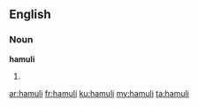 ==English==

===Noun===
'''hamuli'''

# {{plural of|hamulus}}

[[ar:hamuli]]
[[fr:hamuli]]
[[ku:hamuli]]
[[my:hamuli]]
[[ta:hamuli]]
